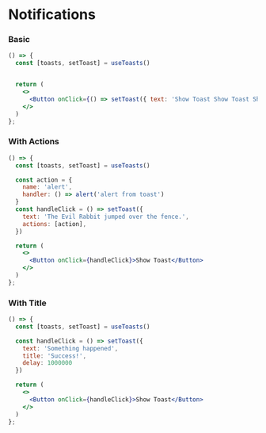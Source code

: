 
<Meta title="Elements|Notifications" component={NotificationContainer} />

# Notifications


### Basic
```jsx live
() => {
  const [toasts, setToast] = useToasts()


  return (
    <>
      <Button onClick={() => setToast({ text: 'Show Toast Show Toast Show Toast Show Toast Show Toast Show Toast Show Toast Show Toast Show Toast Show Toast Show Toast Show Toast Show Toast Show Toast Show Toast ' })}>Show Toast </Button>
    </>
  )
};
```

### With Actions
```jsx live
() => {
  const [toasts, setToast] = useToasts()

  const action = {
    name: 'alert',
    handler: () => alert('alert from toast')
  }
  const handleClick = () => setToast({
    text: 'The Evil Rabbit jumped over the fence.',
    actions: [action],
  })

  return (
    <>
      <Button onClick={handleClick}>Show Toast</Button>
    </>
  )
};
```

### With Title
```jsx live
() => {
  const [toasts, setToast] = useToasts()

  const handleClick = () => setToast({
    text: 'Something happened',
    title: 'Success!',
    delay: 1000000
  })

  return (
    <>
      <Button onClick={handleClick}>Show Toast</Button>
    </>
  )
};
```